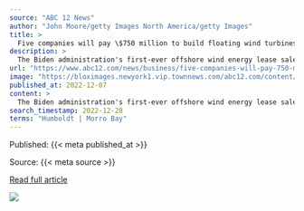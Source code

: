 ```yaml
---
source: "ABC 12 News"
author: "John Moore/getty Images North America/getty Images"
title: >
  Five companies will pay \$750 million to build floating wind turbines off the West Coast
description: >
  The Biden administration's first-ever offshore wind energy lease sale for federal waters off the West Coast generated more than $750 million, as energy companies competed for five areas that could
url: "https://www.abc12.com/news/business/five-companies-will-pay-750-million-to-build-floating-wind-turbines-off-the-west-coast/article_6825f607-74f3-58ab-95dc-97262ce1433c.html"
image: "https://bloximages.newyork1.vip.townnews.com/abc12.com/content/tncms/assets/v3/editorial/5/cf/5cf81a47-dd18-5eed-9cab-af46fc0ff1dc/6391106a51c9d.image.jpg?crop=1701%2C893%2C0%2C162&resize=1200%2C630&order=crop%2Cresize"
published_at: 2022-12-07
content: >
  The Biden administration's first-ever offshore wind energy lease sale for federal waters off the West Coast generated more than $750 million, as energy companies competed for five areas that could ev… [+2832 chars]
search_timestamp: 2022-12-28
terms: "Humboldt | Morro Bay"
---
```



Published: {{< meta published_at >}}


Source: {{< meta source >}}


[Read full article]({{< meta url >}}){target='_blank'}



![](`r rmarkdown::metadata$image[1]`)
